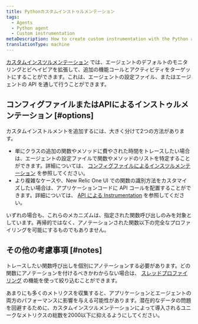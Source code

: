 ```yaml
---
title: Pythonカスタムインストゥルメンテーション
tags:
  - Agents
  - Python agent
  - Custom instrumentation
metaDescription: How to create custom instrumentation with the Python agent by updating the config file or making direct calls to the agent API.
translationType: machine
---
```


[カスタムインスツルメンテーション](/docs/apm/other-features/metrics/custom-instrumentation) では、エージェントのデフォルトのモニタリングとビヘイビアを拡張して、追加の機能コールとアクティビティをターゲットにすることができます。これは、エージェントの設定ファイル、またはエージェントの API を通して行うことができます。

## コンフィグファイルまたはAPIによるインストゥルメンテーション [#options]

カスタムインストルメントを追加するには、大きく分けて2つの方法があります。

* 単にクラスの追加の関数やメソッドに費やされた時間をトレースしたい場合は、エージェントの設定ファイルで関数やメソッドのリストを特定することができます。詳細については、 [コンフィグファイルによるインスツルメンテーション](/docs/agents/python-agent/custom-instrumentation/python-custom-instrumentation-config-file) を参照してください。
* より複雑なケースや、New Relic One UI での関数の識別方法をカスタマイズしたい場合は、アプリケーションコードに API コールを配置することができます。詳細については、 [API による Instrumentation](/docs/agents/python-agent/custom-instrumentation/python-custom-instrumentation-api) を参照してください。

いずれの場合も、これらのメカニズムは、指定された関数呼び出しのみを対象としています。再帰的ではなく、アノテーションされた関数以下の完全なプロファイリングを可能にするものでもありません。

## その他の考慮事項 [#notes]

トレースしたい関数呼び出しを個別にアノテーションする必要があります。どの関数にアノテーションを付けるべきかわからない場合は、 [スレッドプロファイリング](/docs/applications-menu/thread-profiler) の機能を使って絞り込むことができます。

<Callout variant="caution">
  あまりにも多くのメトリクスを収集すると、アプリケーションとエージェントの両方のパフォーマンスに影響を与える可能性があります。潜在的なデータの問題を回避するために、カスタムインスツルメンテーションによって導入されるユニークなメトリクスの総数を2000以下に抑えるようにしてください。
</Callout>